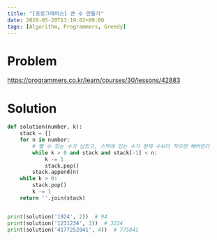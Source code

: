 ```yaml
---
title: "[프로그래머스] 큰 수 만들기"
date: 2020-05-20T13:19:02+09:00
tags: [Algorithm, Programmers, Greedy]
---
```


# Problem

<https://programmers.co.kr/learn/courses/30/lessons/42883>

# Solution

```py
def solution(number, k):
    stack = []
    for n in number:
        # 뺄 수 있는 수가 남았고, 스택에 있는 수가 현재 수보다 작으면 빼버린다
        while k > 0 and stack and stack[-1] < n:
            k -= 1
            stack.pop()
        stack.append(n)
    while k > 0:
        stack.pop()
        k -= 1
    return ''.join(stack)


print(solution('1924', 2))  # 94
print(solution('1231234', 3))  # 3234
print(solution('4177252841', 4))  # 775841
```
